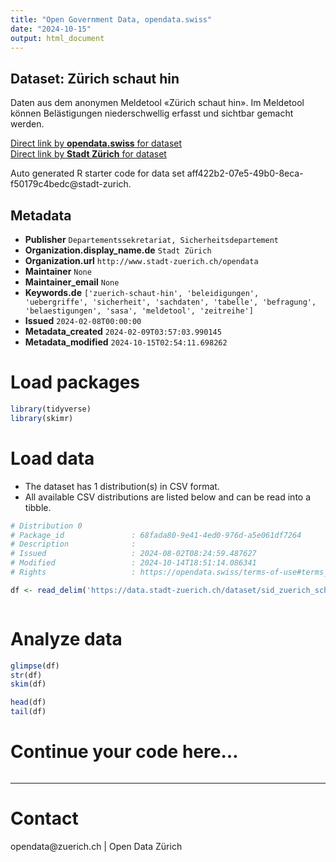 ```yaml
---
title: "Open Government Data, opendata.swiss"
date: "2024-10-15"
output: html_document
---
```


## Dataset: Zürich schaut hin

Daten aus dem anonymen Meldetool «Zürich schaut hin». Im Meldetool können Belästigungen niederschwellig erfasst und sichtbar gemacht werden.

[Direct link by **opendata.swiss** for dataset](https://opendata.swiss/de/dataset/zurich-schaut-hin)<br>
[Direct link by **Stadt Zürich** for dataset](https://data.stadt-zuerich.ch/dataset/sid_zuerich_schaut_hin_od6001)

Auto generated R starter code for data set aff422b2-07e5-49b0-8eca-f50179c4bedc@stadt-zurich.

## Metadata

- **Publisher** `Departementssekretariat, Sicherheitsdepartement`
- **Organization.display_name.de** `Stadt Zürich`
- **Organization.url** `http://www.stadt-zuerich.ch/opendata`
- **Maintainer** `None`
- **Maintainer_email** `None`
- **Keywords.de** `['zuerich-schaut-hin', 'beleidigungen', 'uebergriffe', 'sicherheit', 'sachdaten', 'tabelle', 'befragung', 'belaestigungen', 'sasa', 'meldetool', 'zeitreihe']`
- **Issued** `2024-02-08T00:00:00`
- **Metadata_created** `2024-02-09T03:57:03.990145`
- **Metadata_modified** `2024-10-15T02:54:11.698262`


# Load packages

```r

library(tidyverse)
library(skimr)

```

# Load data

-   The dataset has 1 distribution(s) in CSV format.
-   All available CSV distributions are listed below and can be read into a tibble.

```r

# Distribution 0
# Package_id               : 68fada80-9e41-4ed0-976d-a5e061df7264
# Description              : 
# Issued                   : 2024-08-02T08:24:59.487627
# Modified                 : 2024-10-14T18:51:14.086341
# Rights                   : https://opendata.swiss/terms-of-use#terms_open

df <- read_delim('https://data.stadt-zuerich.ch/dataset/sid_zuerich_schaut_hin_od6001/download/BEV600OD6001.csv')



```

# Analyze data

```r

glimpse(df)
str(df)
skim(df)

head(df)
tail(df)

```

# Continue your code here...

```r

```

------------------------------------------------------------------------

# Contact

opendata@zuerich.ch | Open Data Zürich
